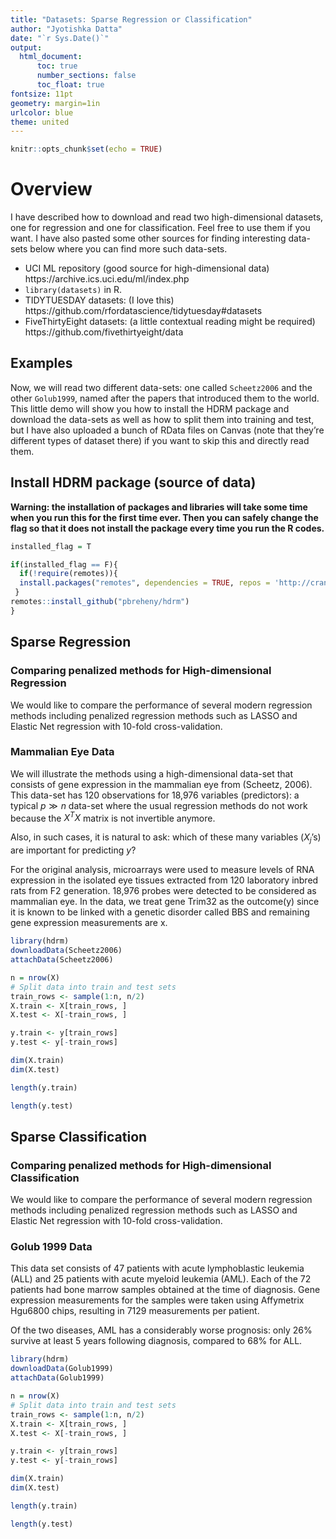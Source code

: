 ```yaml
---
title: "Datasets: Sparse Regression or Classification"
author: "Jyotishka Datta"
date: "`r Sys.Date()`"
output: 
  html_document:
      toc: true
      number_sections: false
      toc_float: true
fontsize: 11pt
geometry: margin=1in
urlcolor: blue
theme: united
---
```


```r
knitr::opts_chunk$set(echo = TRUE)
```

# Overview

I have described how to download and read two high-dimensional datasets, one for regression and one for classification. Feel free to use them if you want. I have also pasted some other sources for finding interesting data-sets below where you can find more such data-sets. 


-  UCI ML repository (good source for high-dimensional data) https://archive.ics.uci.edu/ml/index.php 
- `library(datasets)` in R.  
-  TIDYTUESDAY datasets: (I love this) https://github.com/rfordatascience/tidytuesday#datasets
-  FiveThirtyEight datasets: (a little contextual reading might be required) https://github.com/fivethirtyeight/data


## Examples 

Now, we will read two different data-sets: one called `Scheetz2006` and the other `Golub1999`, named after the papers that introduced them to the world. This little demo will show you how to install the HDRM package and download the data-sets as well as how to split them into training and test, but I have also uploaded a bunch of RData files on Canvas (note that they're different types of dataset there) if you want to skip this and directly read them. 



## Install HDRM package (source of data)

**Warning: the installation of packages and libraries will take some time when you run this for the first time ever. Then you can safely change the flag so that it does not install the package every time you run the R codes.**

```r

installed_flag = T

if(installed_flag == F){
  if(!require(remotes)){
  install.packages("remotes", dependencies = TRUE, repos = 'http://cran.rstudio.com')
 }
remotes::install_github("pbreheny/hdrm")
}
```


## Sparse Regression 

### Comparing penalized methods for High-dimensional Regression

We would like to compare the performance of several modern regression methods including penalized regression methods such as LASSO and Elastic Net regression with 10-fold cross-validation. 

### Mammalian Eye Data

We will illustrate the methods using a high-dimensional data-set that consists of gene expression in the mammalian eye from (Scheetz, 2006). This data-set has 120 observations for 18,976 variables (predictors): a typical $p \gg n$ data-set where the usual regression methods do not work because the $X^TX$ matrix is not invertible anymore. 

Also, in such cases, it is natural to ask: which of these many variables ($X_j$'s) are important for predicting $y$?

For the original analysis, microarrays were used to measure levels of RNA expression in the isolated eye tissues extracted from 120 laboratory inbred rats from F2 generation. 18,976 probes were detected to be considered as mammalian eye. In the data, we treat gene Trim32 as the outcome(y) since it is known to be linked with a genetic disorder called BBS and remaining gene expression measurements are x.

```r
library(hdrm)
downloadData(Scheetz2006)
attachData(Scheetz2006)

n = nrow(X)
# Split data into train and test sets
train_rows <- sample(1:n, n/2)
X.train <- X[train_rows, ]
X.test <- X[-train_rows, ]

y.train <- y[train_rows]
y.test <- y[-train_rows]

dim(X.train)
dim(X.test)

length(y.train)

length(y.test)
```


## Sparse Classification 

### Comparing penalized methods for High-dimensional Classification

We would like to compare the performance of several modern regression methods including penalized regression methods such as LASSO and Elastic Net regression with 10-fold cross-validation. 

### Golub 1999 Data 

This data set consists of 47 patients with acute lymphoblastic leukemia (ALL) and 25 patients with acute myeloid leukemia (AML). Each of the 72 patients had bone marrow samples obtained at the time of diagnosis. Gene expression measurements for the samples were taken using Affymetrix Hgu6800 chips, resulting in 7129 measurements per patient.

Of the two diseases, AML has a considerably worse prognosis: only 26% survive at least 5 years following diagnosis, compared to 68% for ALL.



```r

library(hdrm)
downloadData(Golub1999)
attachData(Golub1999)

n = nrow(X)
# Split data into train and test sets
train_rows <- sample(1:n, n/2)
X.train <- X[train_rows, ]
X.test <- X[-train_rows, ]

y.train <- y[train_rows]
y.test <- y[-train_rows]

dim(X.train)
dim(X.test)

length(y.train)

length(y.test)
```


